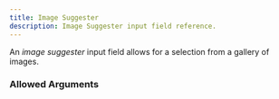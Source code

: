```yaml
---
title: Image Suggester
description: Image Suggester input field reference.
---
```



<InputFieldInfo type={InputFieldType.IMAGE_SUGGESTER}></InputFieldInfo>

An _image suggester_ input field allows for a selection from a gallery of images.

### Allowed Arguments

<InputFieldAllowedArguments type={InputFieldType.IMAGE_SUGGESTER}></InputFieldAllowedArguments>
